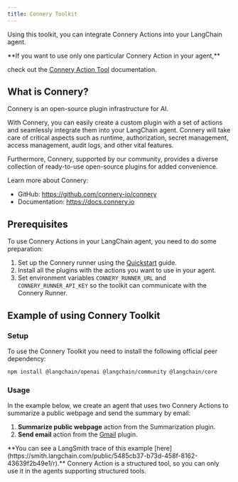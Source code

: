 ```yaml
---
title: Connery Toolkit
---
```




Using this toolkit, you can integrate Connery Actions into your LangChain agent.

<Note>
**If you want to use only one particular Connery Action in your agent,**

check out the [Connery Action Tool](/oss/integrations/tools/connery) documentation.
</Note>

## What is Connery?

Connery is an open-source plugin infrastructure for AI.

With Connery, you can easily create a custom plugin with a set of actions and seamlessly integrate them into your LangChain agent.
Connery will take care of critical aspects such as runtime, authorization, secret management, access management, audit logs, and other vital features.

Furthermore, Connery, supported by our community, provides a diverse collection of ready-to-use open-source plugins for added convenience.

Learn more about Connery:

- GitHub: https://github.com/connery-io/connery
- Documentation: https://docs.connery.io

## Prerequisites

To use Connery Actions in your LangChain agent, you need to do some preparation:

1. Set up the Connery runner using the [Quickstart](https://docs.connery.io/docs/runner/quick-start/) guide.
2. Install all the plugins with the actions you want to use in your agent.
3. Set environment variables `CONNERY_RUNNER_URL` and `CONNERY_RUNNER_API_KEY` so the toolkit can communicate with the Connery Runner.

## Example of using Connery Toolkit

### Setup

To use the Connery Toolkit you need to install the following official peer dependency:

```bash npm
npm install @langchain/openai @langchain/community @langchain/core
```

<IntegrationInstallTooltip/>

### Usage

In the example below, we create an agent that uses two Connery Actions to summarize a public webpage and send the summary by email:

1. **Summarize public webpage** action from the Summarization plugin.
2. **Send email** action from the [Gmail](https://github.com/connery-io/gmail) plugin.

<Info>
**You can see a LangSmith trace of this example [here](https://smith.langchain.com/public/5485cb37-b73d-458f-8162-43639f2b49e1/r).**
</Info>

<ConneryMrkl />

<Info>
Connery Action is a structured tool, so you can only use it in the agents supporting structured tools.
</Info>
